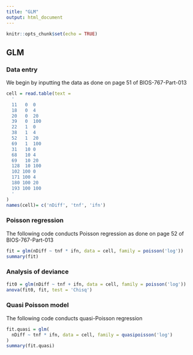 ```yaml
---
title: "GLM"
output: html_document
---
```


```r
knitr::opts_chunk$set(echo = TRUE)
```

## GLM

### Data entry

We begin by inputting the data as done on page 51 of BIOS-767-Part-013

```r
cell = read.table(text = 
  '
  11   0  0
  18   0  4
  20   0  20
  39   0  100
  22   1  0
  38   1  4
  52   1  20
  69   1  100
  31   10 0
  68   10 4
  69   10 20
  128  10 100
  102 100 0
  171 100 4
  180 100 20
  193 100 100
  '
)
names(cell)= c('nDiff', 'tnf', 'ifn')
```

### Poisson regression
The following code conducts Poisson regression as done on page 52 of BIOS-767-Part-013

```r
fit = glm(nDiff ~ tnf * ifn, data = cell, family = poisson('log'))
summary(fit)
```



### Analysis of deviance
```r
fit0 = glm(nDiff ~ tnf + ifn, data = cell, family = poisson('log'))
anova(fit0, fit, test = 'Chisq')
```


### Quasi Poisson model
The following code conducts quasi-Poisson regression

```r
fit.quasi = glm(
  nDiff ~ tnf * ifn, data = cell, family = quasipoisson('log')
)
summary(fit.quasi)
```




